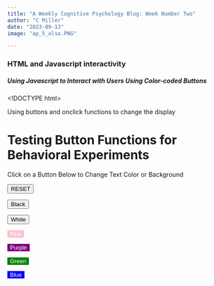 ```yaml
---
title: "A Weekly Cognitive Psychology Blog: Week Number Two"
author: "C Miller"
date: "2023-09-13"
image: "ap_5_also.PNG"

---
```



### HTML and Javascript interactivity


##### Using Javascript to Interact with Users Using Color-coded Buttons



<!DOCTYPE html>
<html>
  
  <head>
    Using buttons and onclick functions to change the display
  
    <style>
      .js-pink-button {
      
        border: none;
        background-color: pink;
        color: white;
        
      }
      
      .js-purple-button {
      
        border: none;
        background-color: purple;
        color: white;
      }
      
      .js-green-button {
      
        border: none;
        background-color: green;
        color: white;
      }
      
      .js-blue-button {
      
        border: none;
        background-color: blue;
        color: white;
      }  

    </style>
  </head>
  
  
  <body>
  
  <h1 id="behavior"> Testing Button Functions for Behavioral Experiments</h1>
    
    <p>
      Click on a Button Below to Change Text Color or Background
    </p>
    
    <button onclick="colorReset()">RESET</button>
    
    <button onclick="colorBlack()">Black</button>
    
    <button onclick="colorWhite()">White</button>
    
    <button onclick="colorPink();"  
      class="js-pink-button">Pink</button>
    
    
    <button onclick="colorPurple();"
      class="js-purple-button">Purple</button>
    
    <button onclick="colorGreen();"
      class="js-green-button">Green</button>
    
    <button onclick="colorBlue();"
      class="js-blue-button">Blue</button>
    
    
    <script>
      
      function colorBlack() {
        document.body.style.background="black";
      
        
      }
      
      
      
        function colorWhite() {
        document.getElementById("behavior").innerHTML = "<span style='color: white;'>Click to Change My Color</span>";
        
      
      }
    
      
      
        function colorPink() {
        document.getElementById("behavior").innerHTML = "<span style='color: pink;'>Click to Change My Color</span>";
        
      
      }
      
      
      function colorPurple() {
        document.getElementById("behavior").innerHTML = "<span style='color: purple;'>Click to Change My Color</span>";
        
      
      }
      
      function colorGreen() {
        document.getElementById("behavior").innerHTML = "<span style='color: green;'>Click to Change My Color</span>";
        
      
      }
      
      function colorBlue() {
        document.getElementById("behavior").innerHTML = "<span style='color: blue;'>Click to Change My Color</span>";
        
      
      }


    function colorReset() {
        document.body.style.background="white";
      
        
      }
    
    </script>
    
  
  </body>
  
</html>


